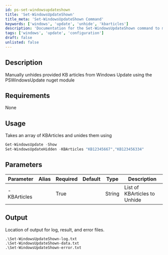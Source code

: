 ```yaml
---
id: ps-set-windowsupdateshown
title: 'Set-WindowsUpdateShown'
title_meta: 'Set-WindowsUpdateShown Command'
keywords: ['windows', 'update', 'unhide', 'kbarticles']
description: 'Documentation for the Set-WindowsUpdateShown command to manually unhide provided KB articles from Windows Update using the PSWindowsUpdate module.'
tags: ['windows', 'update', 'configuration']
draft: false
unlisted: false
---
```


## Description
Manually unhides provided KB articles from Windows Update using the PSWindowsUpdate nuget module

## Requirements
None

## Usage
Takes an array of KBArticles and unides them using 
```powershell
Get-WindowsUpdate -Show
Set-WindowsUpdateHidden -KBArticles "KB12345667","KB123456334"
```

## Parameters
| Parameter         | Alias | Required  | Default   | Type      | Description                               |
| ----------------- | ----- | --------- | --------- | --------- | ----------------------------------------- |
| -KBArticles       |       | True      |           | String    |   List of KBArticles to Unhide            |

## Output
Location of output for log, result, and error files.

    .\Set-WindowsUpdateShown-log.txt
    .\Set-WindowsUpdateShown-data.txt
    .\Set-WindowsUpdateShown-error.txt









